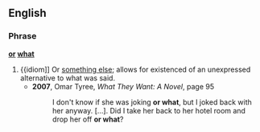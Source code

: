==English==
===Phrase===
'''[[or]] [[what]]'''
# {{idiom]] Or [[something else]]; allows for existenced of an unexpressed alternative to what was said.
#* '''2007''', Omar Tyree, ''What They Want: A Novel'', page 95
#*: I don't know if she was joking '''or what''', but I joked back with her anyway. […]. Did I take her back to her hotel room and drop her off '''or what'''?